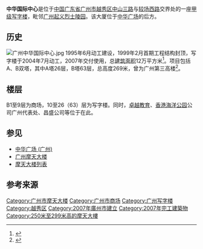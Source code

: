 {{Infobox Skyscraper
| building_name = 中华国际中心<br>China International Center
| image = China International Center 2.jpg
| caption = 2014年的中华国际中心
| previous_building=
| location = {{CHN}}[[广东省|广东省]][[广州市|广州市]][[越秀区|越秀区]][[中山路_(广州)|中山三路]]与[[较场西路|较场西路]]交界处
| status = {{green|竣工}}
| architectural_style = [[后现代主义建筑|后现代主义建筑]]
| built =
| start_date = 2003年
| completion_date = 2007年
| use = [[办公室|办公室]]
| height = 269.5 米（A座）
| antenna_spire = 269.5 [[米_(單位)|米]]（A座）
| cost = 
| roof = 
| top_floor = 
| floor_count = 62（A座）<br/>26（B座）
| floor_area = 293,126 平方米
| elevator_count = 
| material = [[钢筋混凝土|钢筋混凝土]]、[[玻璃|玻璃]]
| developer= {{flagicon|PRC}} [[昌盛中国地产|昌盛中国地产]]
| owner= [[海印股份|海印股份]]（[[地上权|地上权]]）
| landlord= [[广州市人民政府|广州市人民政府]]（國有土地所有權）
| architect = 
| main_contractor=
| references=<ref>{{Cite web |url=https://www.skyscrapercenter.com/building/wd/685 |title=CTBUH-中华国际中心 |access-date=2021-09-29 |archive-date=2021-09-29 |archive-url=https://web.archive.org/web/20210929185958/https://www.skyscrapercenter.com/building/wd/685 }}</ref>
}}

'''中华国际中心'''是位于[[中华人民共和国|中国]][[广东省|广东省]][[广州市|广州市]][[越秀区|越秀区]][[中山路_(广州)|中山三路]]与[[较场西路|较场西路]]交界处的一座[[甲级写字楼|甲级写字楼]]，毗邻[[广州起义烈士陵园|广州起义烈士陵园]]。该大厦位于[[中华广场_(广州)|中华广场]]的后方。

==历史==
[[File:广州中华国际中心.jpg|thumb]]
1995年6月动工建设，1999年2月首期工程结构封顶，写字楼于2004年7月动工，2007年交付使用，总[[建筑面积|建筑面积]]12万平方米<ref>{{Cite web|title=中华国际中心|url=http://office.gz.focus.cn/officeview/570132|accessdate=2008-10-10|publisher=焦点房地产网|deadurl=yes|archiveurl=https://web.archive.org/web/20051124040849/http://office.gz.focus.cn/officeview/570132|archivedate=2005-11-24}}</ref>。项目包括A、B双塔，其中A塔26层，B塔63层，总高度269米，曾为广州第三高楼<ref>{{Cite web|title=全国最宽敞写字楼大堂现身广州|url=http://www.ycwb.com/xkb/2006-10/27/content_1259476.htm|accessdate=2008-10-10|publisher=《羊城晚报》}}{{Dead link|date=2018年10月 |bot=InternetArchiveBot |fix-attempted=yes }}</ref>。

== 楼层 ==
B1至9层为商场，10至26（63）层为写字楼。同时，[[卓越教育|卓越教育]]、[[香港海洋公园|香港海洋公园]]公司广州代表处、昌盛公司等位于在此。

== 参见 ==
* [[中华广场_(广州)|中华广场 (广州)]]
* [[广州摩天大楼|广州摩天大楼]]
* [[摩天大楼列表|摩天大楼列表]]

== 参考来源 ==
{{reflist|2}}

{{超高层摩天大楼}}
{{广州摩天大楼}}
{{Authority control}}
[[Category:广州市摩天大楼|Category:广州市摩天大楼]]
[[Category:广州市商场|Category:广州市商场]]
[[Category:广州写字楼|Category:广州写字楼]]
[[Category:越秀区|Category:越秀区]]
[[Category:2007年廣州市建立|Category:2007年廣州市建立]]
[[Category:2007年完工建築物|Category:2007年完工建築物]]
[[Category:250米至299米高的摩天大樓|Category:250米至299米高的摩天大樓]]

{{coord|23|7|41.5|N|113|16|37.3|E|region:CH_type|display=title}}